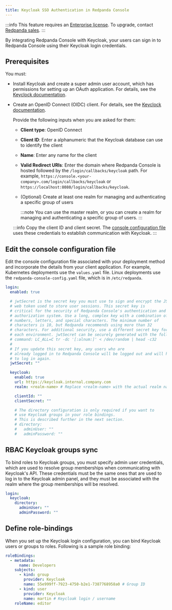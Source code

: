 ```yaml
---
title: Keycloak SSO Authentication in Redpanda Console
---
```


<head>
    <meta name="title" content="Keycloak SSO Authentication in Redpanda Console | Redpanda Docs"/>
    <meta name="description" content="Configure authentication with external identity providers in Redpanda Console."/>
    <link rel="canonical" href="https://docs.redpanda.com/docs/manage/security/console/keycloak" />
</head>

:::info
This feature requires an [Enterprise license](../../../../get-started/licenses). To upgrade, contact [Redpanda sales](https://redpanda.com/try-redpanda?section=enterprise-cloud).
:::

By integrating Redpanda Console with Keycloak, your users can sign in to Redpanda Console using their Keycloak login credentials.

## Prerequisites

You must:

- Install Keycloak and create a super admin user account, which has permissions for setting up an OAuth application. For details, see the [Keyclock documentation](https://www.keycloak.org/guides).

- Create an OpenID Connect (OIDC) client. For details, see the [Keyclock documentation](https://www.keycloak.org/docs/latest/server_admin/index.html#proc-creating-oidc-client_server_administration_guide).

  Provide the following inputs when you are asked for them:

    - **Client type**: OpenID Connect

    - **Client ID**: Enter a alphanumeric that the Keycloak database can use to identify the client

    - **Name**: Enter any name for the client

    - **Valid Redirect URIs**: Enter the domain where Redpanda Console is hosted followed by the `/login/callbacks/keycloak` path. For example, `https://console.<your-company>.com/login/callbacks/keycloak` or `https://localhost:8080/login/callbacks/keycloak`.

    - (Optional) Create at least one realm for managing and authenticating a specific group of users

      :::note
      You can use the master realm, or you can create a realm for managing and authenticating a specific group of users.
      :::

  :::info
  Copy the client ID and client secret. The [console configuration file](#edit-the-console-configuration-file) uses these credentials to establish communication with Keycloak.
  :::

## Edit the console configuration file

Edit the console configuration file associated with your deployment method and incorporate the details from your client application. For example, Kubernetes deployments use the `values.yaml` file. Linux deployments use the `redpanda-console-config.yaml` file, which is in `/etc/redpanda`.

```yaml
login:
  enabled: true

  # jwtSecret is the secret key you must use to sign and encrypt the JSON
  # web token used to store user sessions. This secret key is
  # critical for the security of Redpanda Console's authentication and
  # authorization system. Use a long, complex key with a combination of
  # numbers, letters, and special characters. The minimum number of
  # characters is 10, but Redpanda recommends using more than 32
  # characters. For additional security, use a different secret key for
  # each environment. jwtSecret can be securely generated with the following
  # command: LC_ALL=C tr -dc '[:alnum:]' < /dev/random | head -c32
  #
  # If you update this secret key, any users who are
  # already logged in to Redpanda Console will be logged out and will have
  # to log in again.
  jwtSecret: ""

  keycloak:
    enabled: true
    url: https://keycloak.internal.company.com
    realm: <realm-name> # Replace <realm-name> with the actual realm name.

    clientId: ""
    clientSecret: ""

    # The directory configuration is only required if you want to
    # use Keycloak groups in your role bindings.
    # This is described further in the next section.
    # directory:
    #   adminUser: ""
    #   adminPassword: ""
```

## RBAC Keycloak groups sync

To bind roles to Keycloak groups, you must specify admin user credentials, which are used to resolve group memberships when communicating with Keycloak's API. These credentials must be the same ones that are used to log in to the Keycloak admin panel, and they must be associated with the realm where the group memberships will be resolved.

```yaml
login:
  keycloak:
    directory:
      adminUser: ""
      adminPassword: ""
```

## Define role-bindings

When you set up the Keycloak login configuration, you can bind Keycloak users or groups to roles. Following is a sample
role binding:

```yaml
roleBindings:
  - metadata:
      name: Developers
    subjects:
      - kind: group
        provider: Keycloak
        name: 55e999ff-7923-4750-b2e1-7387768958a0 # Group ID
      - kind: user
        provider: Keycloak
        name: martin # Keycloak login / username
    roleName: editor
```
